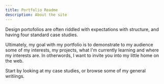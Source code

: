 ```yaml
---
title: Portfolio Readme
description: About the site
---
```


Design portofolios are often riddled with expectations with structure, and having four standard case studies. 

Ultimately, my goal  with my portfolio is to demonstrate to my audience some of my interests, my projects, what I'm currently learning and where my interests are. In otherwords, I want to invite you into my little home on the web.

Start by looking at my case studies, or browse some of my general writiings.